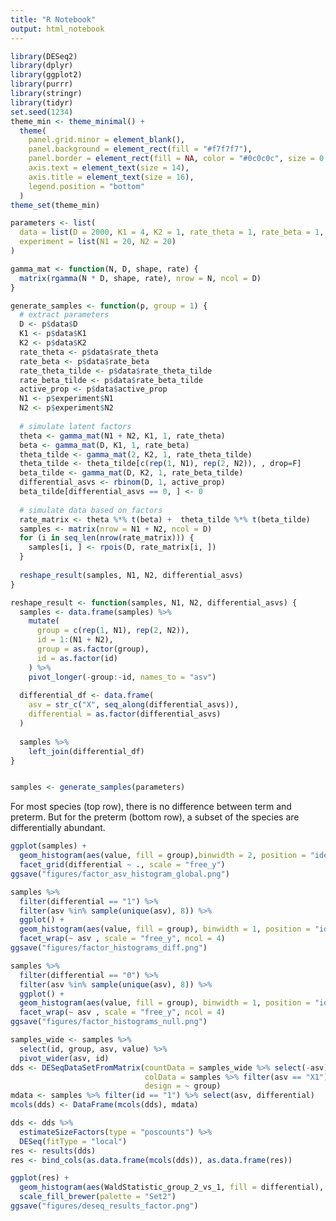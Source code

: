 ```yaml
---
title: "R Notebook"
output: html_notebook
---
```


```r
library(DESeq2)
library(dplyr)
library(ggplot2)
library(purrr)
library(stringr)
library(tidyr)
set.seed(1234)
theme_min <- theme_minimal() + 
  theme(
    panel.grid.minor = element_blank(),
    panel.background = element_rect(fill = "#f7f7f7"),
    panel.border = element_rect(fill = NA, color = "#0c0c0c", size = 0.6),
    axis.text = element_text(size = 14),
    axis.title = element_text(size = 16),
    legend.position = "bottom"
  )
theme_set(theme_min)
```

```r
parameters <- list(
  data = list(D = 2000, K1 = 4, K2 = 1, rate_theta = 1, rate_beta = 1, rate_theta_tilde = 1, rate_beta_tilde = .5, active_prop = 0.1), # rate 2 gives higher abundances
  experiment = list(N1 = 20, N2 = 20)
)

```

```r
gamma_mat <- function(N, D, shape, rate) {
  matrix(rgamma(N * D, shape, rate), nrow = N, ncol = D)
}

generate_samples <- function(p, group = 1) {
  # extract parameters
  D <- p$data$D 
  K1 <- p$data$K1
  K2 <- p$data$K2
  rate_theta <- p$data$rate_theta
  rate_beta <- p$data$rate_beta
  rate_theta_tilde <- p$data$rate_theta_tilde
  rate_beta_tilde <- p$data$rate_beta_tilde
  active_prop <- p$data$active_prop
  N1 <- p$experiment$N1
  N2 <- p$experiment$N2
  
  # simulate latent factors
  theta <- gamma_mat(N1 + N2, K1, 1, rate_theta)
  beta <- gamma_mat(D, K1, 1, rate_beta)
  theta_tilde <- gamma_mat(2, K2, 1, rate_theta_tilde)
  theta_tilde <- theta_tilde[c(rep(1, N1), rep(2, N2)), , drop=F]
  beta_tilde <- gamma_mat(D, K2, 1, rate_beta_tilde)
  differential_asvs <- rbinom(D, 1, active_prop)
  beta_tilde[differential_asvs == 0, ] <- 0
  
  # simulate data based on factors
  rate_matrix <- theta %*% t(beta) +  theta_tilde %*% t(beta_tilde)
  samples <- matrix(nrow = N1 + N2, ncol = D)
  for (i in seq_len(nrow(rate_matrix))) {
    samples[i, ] <- rpois(D, rate_matrix[i, ])
  }
  
  reshape_result(samples, N1, N2, differential_asvs)
}

reshape_result <- function(samples, N1, N2, differential_asvs) {
  samples <- data.frame(samples) %>%
    mutate(
      group = c(rep(1, N1), rep(2, N2)), 
      id = 1:(N1 + N2),
      group = as.factor(group),
      id = as.factor(id)
    ) %>%
    pivot_longer(-group:-id, names_to = "asv")
  
  differential_df <- data.frame(
    asv = str_c("X", seq_along(differential_asvs)),
    differential = as.factor(differential_asvs)
  )
  
  samples %>%
    left_join(differential_df)
}


samples <- generate_samples(parameters)
```

For most species (top row), there is no difference between term and preterm. But
for the preterm (bottom row), a subset of the species are differentially
abundant.

```r
ggplot(samples) +
  geom_histogram(aes(value, fill = group),binwidth = 2, position = "identity", alpha = 0.8) + 
  facet_grid(differential ~ ., scale = "free_y")
ggsave("figures/factor_asv_histogram_global.png")
```

```r
samples %>%
  filter(differential == "1") %>%
  filter(asv %in% sample(unique(asv), 8)) %>%
  ggplot() +
  geom_histogram(aes(value, fill = group), binwidth = 1, position = "identity", alpha = 0.8) +
  facet_wrap(~ asv , scale = "free_y", ncol = 4)
ggsave("figures/factor_histograms_diff.png")

samples %>%
  filter(differential == "0") %>%
  filter(asv %in% sample(unique(asv), 8)) %>%
  ggplot() +
  geom_histogram(aes(value, fill = group), binwidth = 1, position = "identity", alpha = 0.8) +
  facet_wrap(~ asv , scale = "free_y", ncol = 4)
ggsave("figures/factor_histograms_null.png")
```


```r
samples_wide <- samples %>%
  select(id, group, asv, value) %>%
  pivot_wider(asv, id)
dds <- DESeqDataSetFromMatrix(countData = samples_wide %>% select(-asv),
                              colData = samples %>% filter(asv == "X1") %>% select(group, id),
                              design = ~ group)
mdata <- samples %>% filter(id == "1") %>% select(asv, differential)
mcols(dds) <- DataFrame(mcols(dds), mdata)
```

```r
dds <- dds %>%
  estimateSizeFactors(type = "poscounts") %>%
  DESeq(fitType = "local")
res <- results(dds)
res <- bind_cols(as.data.frame(mcols(dds)), as.data.frame(res))
```

```r
ggplot(res) +
  geom_histogram(aes(WaldStatistic_group_2_vs_1, fill = differential), alpha = 0.9, position = "identity") +
  scale_fill_brewer(palette = "Set2")
ggsave("figures/deseq_results_factor.png")
```
